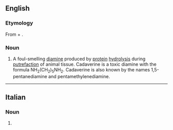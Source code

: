 ==English==

===Etymology===
From {{etyl|la|en}} {{m|la|cadāver||corpse}} + {{suffix||ine|lang=en}}.

===Noun===
{{en-noun|~}}
{{wikipedia}}

# A foul-smelling [[diamine]] produced by [[protein]] [[hydrolysis]] during [[putrefaction]] of animal tissue. Cadaverine is a toxic diamine with the formula NH<sub>2</sub>(CH<sub>2</sub>)<sub>5</sub>NH<sub>2</sub>. Cadaverine is also known by the names 1,5-pentanediamine and pentamethylenediamine.

----

==Italian==

===Noun===
{{head|it|noun plural form|g=f}}

# {{plural of|cadaverina|lang=it}}